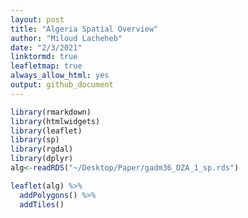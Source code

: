 ```yaml
---
layout: post
title: "Algeria Spatial Overview"
author: "Miloud Lacheheb"
date: "2/3/2021"
linktormd: true
leafletmap: true
always_allow_html: yes
output: github_document
---
```


```r
library(rmarkdown)
library(htmlwidgets)
library(leaflet)
library(sp)
library(rgdal)
library(dplyr)
alg<-readRDS("~/Desktop/Paper/gadm36_DZA_1_sp.rds")
```



```r
leaflet(alg) %>%
  addPolygons() %>%
  addTiles()
```
